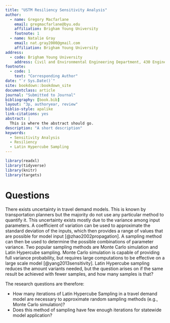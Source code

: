 ```yaml
---
title: "USTM Resiliency Sensitivity Analysis"
author:
  - name: Gregory Macfarlane
    email: gregmacfarlane@byu.edu
    affiliation: Brigham Young University
    footnote: 1
  - name: Natalie Gray
    email: nat.gray2000@gmail.com
    affiliation: Brigham Young University
address:
  - code: Brigham Young University
    address: Civil and Environmental Engineering Department, 430 Engineering Building, Provo, Utah 84602
footnote:
  - code: 1
    text: "Corresponding Author"
date: "`r Sys.Date()`"
site: bookdown::bookdown_site
documentclass: article
journal: "Submitted to Journal"
bibliography: [book.bib]
layout: "3p, authoryear, review"
biblio-style: apalike
link-citations: yes
abstract: |
  This is where the abstract should go.
description: "A short description"
keywords:
  - Sensitivity Analysis
  - Resiliency
  - Latin Hypercube Sampling
---
```


```r
library(readxl)
library(tidyverse)
library(knitr)
library(targets)
```


# Questions

There exists uncertainty in travel demand models. This is known by transportation planners but the majority do not use any particular method to quantify it. This uncertainty exists mostly due to the variance among input parameters. A coefficient of variation can be used to approximate the standard deviation of the inputs, which then provides a range of values that are possible for model input [@zhao2002propagation]. A sampling method can then be used to determine the possible combinations of parameter variance. Two popular sampling methods are Monte Carlo simulation and Latin Hypercube sampling. Monte Carlo simulation is capable of providing full variance probability, but requires large computations to be effective on a large scale model [@yang2013sensitivity]. Latin Hypercube sampling reduces the amount variants needed, but the question arises on if the same result be achieved with fewer samples, and how many samples is that? 

The research questions are therefore:

  - How many iterations of Latin Hypercube Sampling in a travel demand model are necessary to approximate random sampling methods (e.g., Monte Carlo simulation)?
  - Does this method of sampling have few enough iterations for statewide model application?
